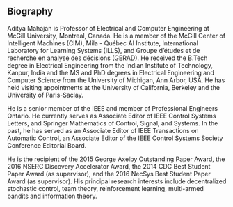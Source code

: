 ## Biography
Aditya Mahajan is Professor of Electrical and Computer Engineering at McGill University, Montreal, Canada. He is a member of the McGill Center of Intelligent Machines (CIM), Mila - Québec AI Institute, International Laboratory for Learning Systems (ILLS), and Groupe d'études et de recherche en analyse des décisions (GERAD). He received the B.Tech degree in Electrical Engineering from the Indian Institute of Technology, Kanpur, India and the MS and PhD degrees in Electrical Engineering and Computer Science from the University of Michigan, Ann Arbor, USA. He has held visiting appointments at the University of California, Berkeley and the University of Paris-Saclay.

He is a senior member of the IEEE and member of Professional Engineers Ontario. He currently serves as Associate Editor of IEEE Control Systems Letters, and Springer Mathematics of Control, Signal, and Systems. In the past, he has served as an Associate Editor of IEEE Transactions on Automatic Control, an Associate Editor of the IEEE Control Systems Society Conference Editorial Board.

He is the recipient of the 2015 George Axelby Outstanding Paper Award, the 2016 NSERC Discovery Accelerator Award, the 2014 CDC Best Student Paper Award (as supervisor), and the 2016 NecSys Best Student Paper Award (as supervisor). His principal research interests include decentralized stochastic control, team theory, reinforcement learning, multi-armed bandits and information theory.
